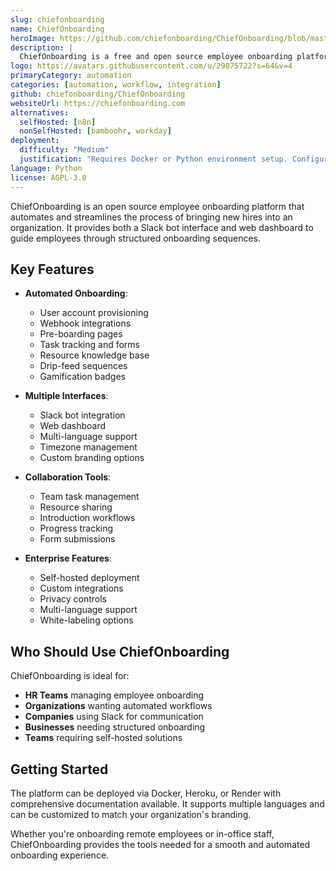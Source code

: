```yaml
---
slug: chiefonboarding
name: ChiefOnboarding
heroImage: https://github.com/chiefonboarding/ChiefOnboarding/blob/master/docs/static/timeline-overview.png
description: |
  ChiefOnboarding is a free and open source employee onboarding platform that lets you onboard new hires through Slack or a web dashboard with automated provisioning, pre-boarding, and structured onboarding sequences.
logo: https://avatars.githubusercontent.com/u/29075722?s=64&v=4
primaryCategory: automation
categories: [automation, workflow, integration]
github: chiefonboarding/ChiefOnboarding
websiteUrl: https://chiefonboarding.com
alternatives:
  selfHosted: [n8n]
  nonSelfHosted: [bamboohr, workday]
deployment:
  difficulty: "Medium"
  justification: "Requires Docker or Python environment setup. Configuration needed for production use."
language: Python
license: AGPL-3.0
---
```


ChiefOnboarding is an open source employee onboarding platform that automates
and streamlines the process of bringing new hires into an organization. It
provides both a Slack bot interface and web dashboard to guide employees through
structured onboarding sequences.

## Key Features

- **Automated Onboarding**:

  - User account provisioning
  - Webhook integrations
  - Pre-boarding pages
  - Task tracking and forms
  - Resource knowledge base
  - Drip-feed sequences
  - Gamification badges

- **Multiple Interfaces**:

  - Slack bot integration
  - Web dashboard
  - Multi-language support
  - Timezone management
  - Custom branding options

- **Collaboration Tools**:

  - Team task management
  - Resource sharing
  - Introduction workflows
  - Progress tracking
  - Form submissions

- **Enterprise Features**:
  - Self-hosted deployment
  - Custom integrations
  - Privacy controls
  - Multi-language support
  - White-labeling options

## Who Should Use ChiefOnboarding

ChiefOnboarding is ideal for:

- **HR Teams** managing employee onboarding
- **Organizations** wanting automated workflows
- **Companies** using Slack for communication
- **Businesses** needing structured onboarding
- **Teams** requiring self-hosted solutions

## Getting Started

The platform can be deployed via Docker, Heroku, or Render with comprehensive
documentation available. It supports multiple languages and can be customized to
match your organization's branding.

Whether you're onboarding remote employees or in-office staff, ChiefOnboarding
provides the tools needed for a smooth and automated onboarding experience.
